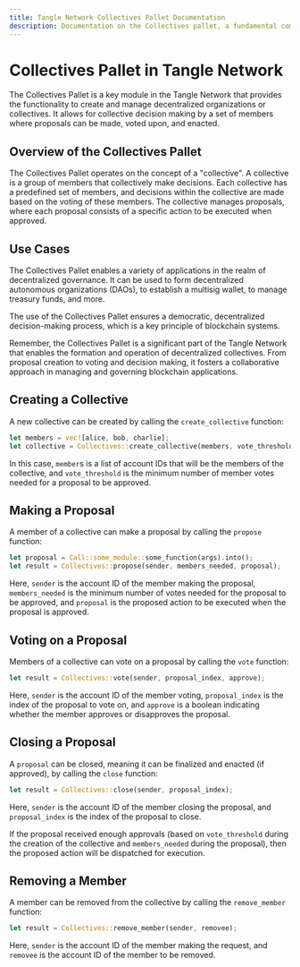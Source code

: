 ```yaml
---
title: Tangle Network Collectives Pallet Documentation
description: Documentation on the Collectives pallet, a fundamental component of the Tangle Network. Learn how to create, manage, and operate decentralized organizations.
---
```


# Collectives Pallet in Tangle Network

The Collectives Pallet is a key module in the Tangle Network that provides the functionality to create and manage decentralized organizations or collectives. It allows for collective decision making by a set of members where proposals can be made, voted upon, and enacted.

## Overview of the Collectives Pallet

The Collectives Pallet operates on the concept of a "collective". A collective is a group of members that collectively make decisions. Each collective has a predefined set of members, and decisions within the collective are made based on the voting of these members. The collective manages proposals, where each proposal consists of a specific action to be executed when approved.

## Use Cases

The Collectives Pallet enables a variety of applications in the realm of decentralized governance. It can be used to form decentralized autonomous organizations (DAOs), to establish a multisig wallet, to manage treasury funds, and more.

The use of the Collectives Pallet ensures a democratic, decentralized decision-making process, which is a key principle of blockchain systems.

Remember, the Collectives Pallet is a significant part of the Tangle Network that enables the formation and operation of decentralized collectives. From proposal creation to voting and decision making, it fosters a collaborative approach in managing and governing blockchain applications.

## Creating a Collective

A new collective can be created by calling the `create_collective` function:

```rust
let members = vec![alice, bob, charlie];
let collective = Collectives::create_collective(members, vote_threshold);
```

In this case, `member`s is a list of account IDs that will be the members of the collective, and `vote_threshold` is the minimum number of member votes needed for a proposal to be approved.

## Making a Proposal

A member of a collective can make a proposal by calling the `propose` function:

```rust
let proposal = Call::some_module::some_function(args).into();
let result = Collectives::propose(sender, members_needed, proposal);
```

Here, `sender` is the account ID of the member making the proposal, `members_needed` is the minimum number of votes needed for the proposal to be approved, and `proposal` is the proposed action to be executed when the proposal is approved.

## Voting on a Proposal

Members of a collective can vote on a proposal by calling the `vote` function:

```rust
let result = Collectives::vote(sender, proposal_index, approve);
```

Here, `sender` is the account ID of the member voting, `proposal_index` is the index of the proposal to vote on, and `approve` is a boolean indicating whether the member approves or disapproves the proposal.

## Closing a Proposal

A `proposal` can be closed, meaning it can be finalized and enacted (if approved), by calling the `close` function:

```rust
let result = Collectives::close(sender, proposal_index);
```

Here, `sender` is the account ID of the member closing the proposal, and `proposal_index` is the index of the proposal to close.

If the proposal received enough approvals (based on `vote_threshold` during the creation of the collective and `members_needed` during the proposal), then the proposed action will be dispatched for execution.

## Removing a Member

A member can be removed from the collective by calling the `remove_member` function:

```rust
let result = Collectives::remove_member(sender, removee);
```

Here, `sender` is the account ID of the member making the request, and `removee` is the account ID of the member to be removed.
